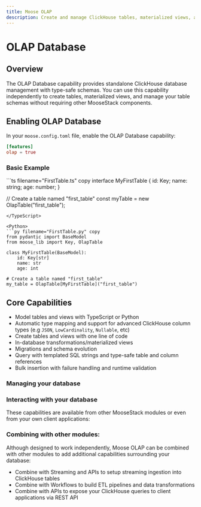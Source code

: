 ```yaml
---
title: Moose OLAP
description: Create and manage ClickHouse tables, materialized views, and data migrations
---
```



# OLAP Database
<LanguageSwitcher />

## Overview

The OLAP Database capability provides standalone ClickHouse database management with type-safe schemas. You can use this capability independently to create tables, materialized views, and manage your table schemas without requiring other MooseStack components.


## Enabling OLAP Database

In your `moose.config.toml` file, enable the OLAP Database capability:

```toml
[features]
olap = true
```

### Basic Example

<TypeScript>
```ts filename="FirstTable.ts" copy
interface MyFirstTable {
  id: Key<string>;
  name: string;
  age: number;
}

// Create a table named "first_table"
const myTable = new OlapTable<MyFirstTable>("first_table");
```
</TypeScript>

<Python>
```py filename="FirstTable.py" copy
from pydantic import BaseModel
from moose_lib import Key, OlapTable

class MyFirstTable(BaseModel):
    id: Key[str]
    name: str
    age: int

# Create a table named "first_table"
my_table = OlapTable[MyFirstTable]("first_table") 
```
</Python>

## Core Capabilities

- Model tables and views with TypeScript or Python
- Automatic type mapping and support for advanced ClickHouse column types (e.g `JSON`, `LowCardinality`, `Nullable`, etc)
- Create tables and views with one line of code
- In-database transformations/materialized views
- Migrations and schema evolution
- Query with templated SQL strings and type-safe table and column references
- Bulk insertion with failure handling and runtime validation


### Managing your database

<CTACards columns={2}>
<CTACard
  title="Create Tables"
  description="Define and create ClickHouse tables with type-safe schemas"
  ctaLink="/moosestack/olap/create-table"
  ctaLabel="Learn More →"
  badge={{ variant: "moose", text: "Tables" }}
/>
<CTACard
  title="Materialized Views"
  description="Pre-compute and store query results for faster analytics"
  ctaLink="/moosestack/olap/create-materialized-view"
  ctaLabel="Learn More →"
  badge={{ variant: "moose", text: "Views" }}
/>
<CTACard
  title="Data Modeling Optimization"
  description="Schema design best practices to optimize your queries"
  ctaLink="/moosestack/olap/data-modeling-optimization"
  ctaLabel="Learn More →"
  badge={{ variant: "moose", text: "Data Modeling" }}
/>
<CTACard
  title="Schema Migration"
  description="Safely evolve your table schemas over time"
  ctaLink="/moosestack/olap/migrate-schema"
  ctaLabel="Learn More →"
  badge={{ variant: "moose", text: "Migration" }}
/>
</CTACards>

### Interacting with your database

These capabilities are available from other MooseStack modules or even from your own client applications:


<CTACards columns={1}>
<CTACard
  title="Query Data"
  description="Write type-safe SQL queries with automatic interpolation"
  ctaLink="/moosestack/olap/query-data"
  ctaLabel="Learn More →"
  orientation="horizontal"
/>
<CTACard
  title="Insert Data"
  description="Bulk insert and manage data in your OLAP tables"
  ctaLink="/moosestack/olap/insert-data"
  ctaLabel="Learn More →"
  orientation="horizontal"
/>
</CTACards>

### Combining with other modules:

Although designed to work independently, Moose OLAP can be combined with other modules to add additional capabilities surrounding your database:

- Combine with Streaming and APIs to setup streaming ingestion into ClickHouse tables
- Combine with Workflows to build ETL pipelines and data transformations
- Combine with APIs to expose your ClickHouse queries to client applications via REST API